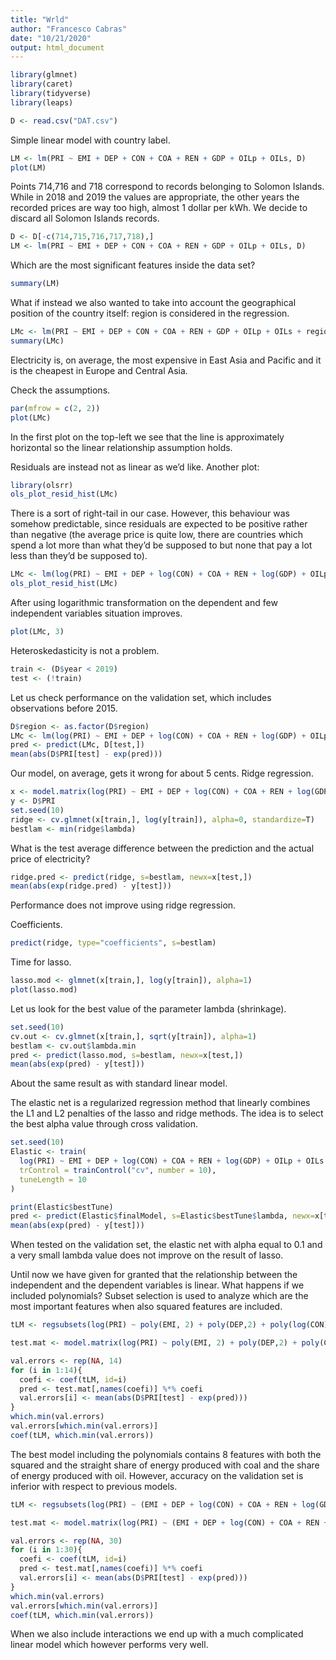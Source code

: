 ```yaml
---
title: "Wrld"
author: "Francesco Cabras"
date: "10/21/2020"
output: html_document
---
```


```r
library(glmnet)
library(caret)
library(tidyverse)
library(leaps)

D <- read.csv("DAT.csv")
```

Simple linear model with country label.

```r
LM <- lm(PRI ~ EMI + DEP + CON + COA + REN + GDP + OILp + OILs, D)
plot(LM)
```

Points 714,716 and 718 correspond to records belonging to Solomon Islands. While in 2018 and 2019 the values are appropriate, the other years the recorded prices are way too high, almost 1 dollar per kWh. We decide to discard all Solomon Islands records.

```r
D <- D[-c(714,715,716,717,718),]
LM <- lm(PRI ~ EMI + DEP + CON + COA + REN + GDP + OILp + OILs, D)
```

Which are the most significant features inside the data set?

```r
summary(LM)
```

What if instead we also wanted to take into account the geographical position of the country itself: region is considered in the regression.

```r
LMc <- lm(PRI ~ EMI + DEP + CON + COA + REN + GDP + OILp + OILs + region, D)
summary(LMc)
```

Electricity is, on average, the most expensive in East Asia and Pacific and it is the cheapest in Europe and Central Asia.

Check the assumptions.

```r
par(mfrow = c(2, 2))
plot(LMc)
```

In the first plot on the top-left we see that the line is approximately horizontal so the linear relationship assumption holds.

Residuals are instead not as linear as we'd like. Another plot:

```r
library(olsrr)
ols_plot_resid_hist(LMc)
```

There is a sort of right-tail in our case. However, this behaviour was somehow predictable, since residuals are expected to be positive rather than negative (the average price is quite low, there are countries which spend a lot more than what they'd be supposed to but none that pay a lot less than they'd be supposed to).

```r
LMc <- lm(log(PRI) ~ EMI + DEP + log(CON) + COA + REN + log(GDP) + OILp + OILs + region, D)
ols_plot_resid_hist(LMc)
```

After using logarithmic transformation on the dependent and few independent variables situation improves.

```r
plot(LMc, 3)
```

Heteroskedasticity is not a problem.

```r
train <- (D$year < 2019)
test <- (!train)
```

Let us check performance on the validation set, which includes observations before 2015.

```r
D$region <- as.factor(D$region)
LMc <- lm(log(PRI) ~ EMI + DEP + log(CON) + COA + REN + log(GDP) + OILp + OILs + region, D, subset=train)
pred <- predict(LMc, D[test,])
mean(abs(D$PRI[test] - exp(pred)))
```

Our model, on average, gets it wrong for about 5 cents.
Ridge regression.

```r
x <- model.matrix(log(PRI) ~ EMI + DEP + log(CON) + COA + REN + log(GDP) + OILp + OILs + region, D)[,-1]
y <- D$PRI
set.seed(10)
ridge <- cv.glmnet(x[train,], log(y[train]), alpha=0, standardize=T)
bestlam <- min(ridge$lambda)
```

What is the test average difference between the prediction and the actual price of electricity?

```r
ridge.pred <- predict(ridge, s=bestlam, newx=x[test,])
mean(abs(exp(ridge.pred) - y[test]))
```

Performance does not improve using ridge regression.

Coefficients.

```r
predict(ridge, type="coefficients", s=bestlam)
```

Time for lasso.

```r
lasso.mod <- glmnet(x[train,], log(y[train]), alpha=1)
plot(lasso.mod)
```

Let us look for the best value of the parameter lambda (shrinkage).

```r
set.seed(10)
cv.out <- cv.glmnet(x[train,], sqrt(y[train]), alpha=1)
bestlam <- cv.out$lambda.min
pred <- predict(lasso.mod, s=bestlam, newx=x[test,])
mean(abs(exp(pred) - y[test]))
```

About the same result as with standard linear model.

The elastic net is a regularized regression method that linearly combines the L1 and L2 penalties of the lasso and ridge methods. The idea is to select the best alpha value through cross validation.

```r
set.seed(10)
Elastic <- train(
  log(PRI) ~ EMI + DEP + log(CON) + COA + REN + log(GDP) + OILp + OILs + region, data = D[train,], method = "glmnet",
  trControl = trainControl("cv", number = 10),
  tuneLength = 10
)

print(Elastic$bestTune)
pred <- predict(Elastic$finalModel, s=Elastic$bestTune$lambda, newx=x[test,])
mean(abs(exp(pred) - y[test]))
```

When tested on the validation set, the elastic net with alpha equal to 0.1 and a very small lambda value does not improve on the result of lasso.

Until now we have given for granted that the relationship between the independent and the dependent variables is linear. What happens if we included polynomials? Subset selection is used to analyze which are the most important features when also squared features are included.

```r

tLM <- regsubsets(log(PRI) ~ poly(EMI, 2) + poly(DEP,2) + poly(log(CON),2) + poly(COA,2) + poly(REN,2) + poly(log(GDP),2) + poly(OILp,2) + poly(OILs,2) + region, D[train,], nvmax = 15, really.big = T)

test.mat <- model.matrix(log(PRI) ~ poly(EMI, 2) + poly(DEP,2) + poly(CON,2) + poly(COA,2) + poly(REN,2) + poly(GDP,2) + poly(OILp,2) + poly(OILs,2) + region, data=D[test,])

val.errors <- rep(NA, 14)
for (i in 1:14){
  coefi <- coef(tLM, id=i)
  pred <- test.mat[,names(coefi)] %*% coefi
  val.errors[i] <- mean(abs(D$PRI[test] - exp(pred)))
}
which.min(val.errors)
val.errors[which.min(val.errors)]
coef(tLM, which.min(val.errors))

```

The best model including the polynomials contains 8 features with both the squared and the straight share of energy produced with coal and the share of energy produced with oil. However, accuracy on the validation set is inferior with respect to previous models.

```r

tLM <- regsubsets(log(PRI) ~ (EMI + DEP + log(CON) + COA + REN + log(GDP) + OILp + OILs)^2 + region, D[train,], nvmax = 30, really.big = T)

test.mat <- model.matrix(log(PRI) ~ (EMI + DEP + log(CON) + COA + REN + log(GDP) + OILp + OILs)^2 + region, data=D[test,])

val.errors <- rep(NA, 30)
for (i in 1:30){
  coefi <- coef(tLM, id=i)
  pred <- test.mat[,names(coefi)] %*% coefi
  val.errors[i] <- mean(abs(D$PRI[test] - exp(pred)))
}
which.min(val.errors)
val.errors[which.min(val.errors)]
coef(tLM, which.min(val.errors))

```

When we also include interactions we end up with a much complicated linear model which however performs very well.


